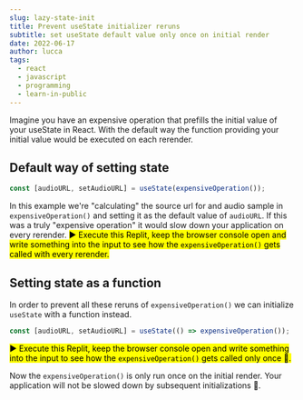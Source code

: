 ```yaml
---
slug: lazy-state-init
title: Prevent useState initializer reruns
subtitle: set useState default value only once on initial render
date: 2022-06-17
author: lucca
tags:
  - react
  - javascript
  - programming
  - learn-in-public
---
```


Imagine you have an expensive operation that prefills the initial value of your useState in React.
With the default way the function providing your initial value would be executed on each rerender.

## Default way of setting state
```ts
const [audioURL, setAudioURL] = useState(expensiveOperation());
```

In this example we're "calculating" the source url for and audio sample in `expensiveOperation()` and setting it as the default value of `audioURL`.
If this was a truly "expensive operation" it would slow down your application on every rerender.
<mark>▶️ Execute this Replit, keep the browser console open and write something into the input to see how the `expensiveOperation()` gets called with every rerender.</mark>
<Replit url="https://replit.com/@idkshite/react-state-lazy-initialization-broken"/>

## Setting state as a function

In order to prevent all these reruns of `expensiveOperation()` we can initialize `useState` with a function instead.
```ts
const [audioURL, setAudioURL] = useState(() => expensiveOperation());
```

<mark>▶️ Execute this Replit, keep the browser console open and write something into the input to see how the `expensiveOperation()` gets called only once 🥳.</mark>
<Replit url="https://replit.com/@idkshite/react-state-lazy-initialization-fixed"/>

Now the `expensiveOperation()` is only run once on the initial render. Your application will not be slowed down by subsequent initializations 🥳.


